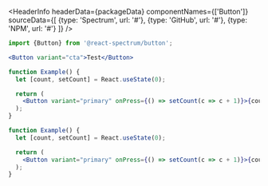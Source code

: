 


<HeaderInfo
  headerData={packageData}
  componentNames={['Button']}
  sourceData={[
    {type: 'Spectrum', url: '#'},
    {type: 'GitHub', url: '#'},
    {type: 'NPM', url: '#'}
  ]} />

```jsx import
import {Button} from '@react-spectrum/button';
```

```jsx example
<Button variant="cta">Test</Button>
```

```jsx example
function Example() {
  let [count, setCount] = React.useState(0);

  return (
    <Button variant="primary" onPress={() => setCount(c => c + 1)}>{count} Dogs</Button>
  );
}
```

```jsx example
function Example() {
  let [count, setCount] = React.useState(0);

  return (
    <Button variant="primary" onPress={() => setCount(c => c + 1)}>{count} Cats</Button>
  );
}
```


